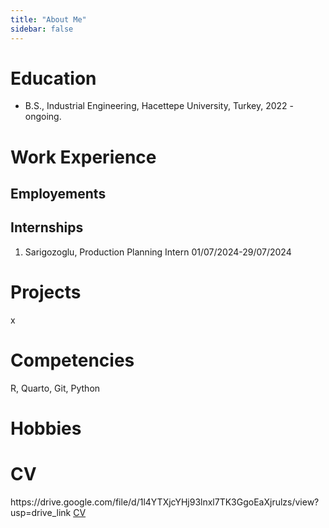 ```yaml
---
title: "About Me"
sidebar: false 
---
```


# Education

-   B.S., Industrial Engineering, Hacettepe University, Turkey, 2022 - ongoing.

# Work Experience

## Employements

## Internships

1.   Sarigozoglu, Production Planning Intern 01/07/2024-29/07/2024



# Projects
x


# Competencies

R, Quarto, Git, Python

# Hobbies
# CV
 https://drive.google.com/file/d/1l4YTXjcYHj93lnxl7TK3GgoEaXjrulzs/view?usp=drive_link
[CV](https://drive.google.com/file/d/1l4YTXjcYHj93lnxl7TK3GgoEaXjrulzs/view?usp=sharing)

